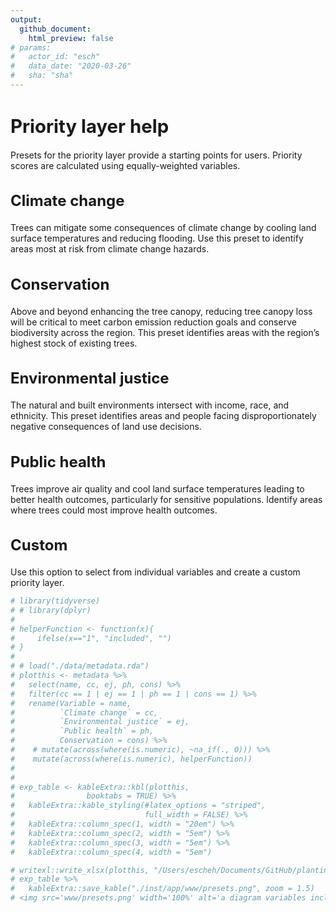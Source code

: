 ```yaml
---
output: 
  github_document:
    html_preview: false
# params: 
#   actor_id: "esch" 
#   data_date: "2020-03-26"
#   sha: "sha"
---
```


<h1 style='font-size:22pt'>Priority layer help</h1>

<p align="left">Presets for the priority layer provide a starting points for users. Priority scores are calculated using equally-weighted variables.</p>

<h2 style='font-size:18pt'>Climate change</h2>
<p align="left">Trees can mitigate some consequences of climate change by cooling land surface temperatures and reducing flooding. Use this preset to identify areas most at risk from climate change hazards.</p>

<h2 style='font-size:18pt'>Conservation</h2>
<p align="left">Above and beyond enhancing the tree canopy, reducing tree canopy loss will be critical to meet carbon emission reduction goals and conserve biodiversity across the region. This preset identifies areas with the region’s highest stock of existing trees.</p>

<h2 style='font-size:18pt'>Environmental justice</h2>
<p align="left">The natural and built environments intersect with income, race, and ethnicity. This preset identifies areas and people facing disproportionately negative consequences of land use decisions.</p>

<h2 style='font-size:18pt'>Public health</h2>
<p align="left">Trees improve air quality and cool land surface temperatures leading to better health outcomes, particularly for sensitive populations. Identify areas where trees could most improve health outcomes.</p>

<h2 style='font-size:18pt'>Custom</h2>
<p align="left">Use this option to select from individual variables and create a custom priority layer.</p>



```r
# library(tidyverse)
# # library(dplyr)
# 
# helperFunction <- function(x){
#     ifelse(x=="1", "included", "")
# }
# 
# # load("./data/metadata.rda")
# plotthis <- metadata %>%
#   select(name, cc, ej, ph, cons) %>%
#   filter(cc == 1 | ej == 1 | ph == 1 | cons == 1) %>%
#   rename(Variable = name,
#          `Climate change` = cc,
#          `Environmental justice` = ej,
#          `Public health` = ph,
#          Conservation = cons) %>%
#    # mutate(across(where(is.numeric), ~na_if(., 0))) %>%
#    mutate(across(where(is.numeric), helperFunction))
# 
# 
# exp_table <- kableExtra::kbl(plotthis,
#                booktabs = TRUE) %>%
#   kableExtra::kable_styling(#latex_options = "striped",
#                             full_width = FALSE) %>%
#   kableExtra::column_spec(1, width = "20em") %>%
#   kableExtra::column_spec(2, width = "5em") %>%
#   kableExtra::column_spec(3, width = "5em") %>%
#   kableExtra::column_spec(4, width = "5em") 

# writexl::write_xlsx(plotthis, "/Users/escheh/Documents/GitHub/planting.shade/storymap-info/presets.xlsx")
# exp_table %>%
#   kableExtra::save_kable("./inst/app/www/presets.png", zoom = 1.5)
# <img src='www/presets.png' width='100%' alt='a diagram variables included in the presets.'/img>

```


